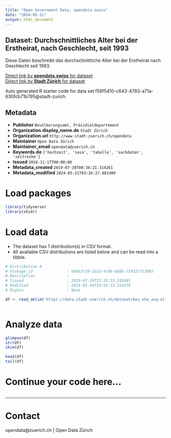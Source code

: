 ```yaml
---
title: "Open Government Data, opendata.swiss"
date: "2024-05-31"
output: html_document
---
```


## Dataset: Durchschnittliches Alter bei der Erstheirat, nach Geschlecht, seit 1993

Diese Daten beschreibt das durchschnittliche Alter bei der Erstheirat nach Geschlecht seit 1993.

[Direct link by **opendata.swiss** for dataset](https://opendata.swiss/de/dataset/durchschnittliches-alter-bei-der-erstheirat-nach-geschlecht-seit-19931)<br>
[Direct link by **Stadt Zürich** for dataset](https://data.stadt-zuerich.ch/dataset/bev_ehe_avg-alter_geschlecht_od3302)

Auto generated R starter code for data set f56f5410-c643-4783-a71a-630fcb71b795@stadt-zurich.

## Metadata

- **Publisher** `Bevölkerungsamt, Präsidialdepartement`
- **Organization.display_name.de** `Stadt Zürich`
- **Organization.url** `http://www.stadt-zuerich.ch/opendata`
- **Maintainer** `Open Data Zürich`
- **Maintainer_email** `opendata@zuerich.ch`
- **Keywords.de** `['hochzeit', 'sasa', 'tabelle', 'sachdaten', 'zeitreihe']`
- **Issued** `2016-11-17T00:00:00`
- **Metadata_created** `2019-07-30T00:36:21.314261`
- **Metadata_modified** `2024-05-31T03:26:27.881400`


# Load packages

```r

library(tidyverse)
library(skimr)

```

# Load data

-   The dataset has 1 distribution(s) in CSV format.
-   All available CSV distributions are listed below and can be read into a tibble.

```r

# Distribution 0
# Package_id               : b0de2c39-2a1d-4c66-b88b-75932cf13902
# Description              : 
# Issued                   : 2019-07-29T13:33:33.245985
# Modified                 : 2024-05-30T20:56:33.314379
# Rights                   : None

df <- read_delim('https://data.stadt-zuerich.ch/dataset/bev_ehe_avg-alter_geschlecht_od3302/download/BEV330OD3302.csv')



```

# Analyze data

```r

glimpse(df)
str(df)
skim(df)

head(df)
tail(df)

```

# Continue your code here...

```r

```

------------------------------------------------------------------------

# Contact

opendata@zuerich.ch | Open Data Zürich
